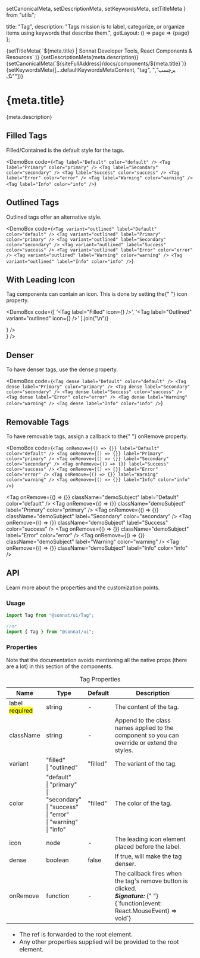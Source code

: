   setCanonicalMeta,
  setDescriptionMeta,
  setKeywordsMeta,
  setTitleMeta
} from "utils";

  title: "Tag",
  description:
    "Tags mission is to label, categorize, or organize items using keywords that describe them.",
  getLayout: () => page => <WithSidebar>{page}</WithSidebar>
};

<Head>
  {setTitleMeta(
    `${meta.title} | Sonnat Developer Tools, React Components & Resources`
  )}
  {setDescriptionMeta(meta.description)}
  {setCanonicalMeta(`${siteFullAddress}/docs/components/${meta.title}`)}
  {setKeywordsMeta([...defaultKeywordsMetaContent, "tag", "برچسب", "تگ"])}
</Head>

<h1>
  <span>{meta.title}</span>
  <AnchorButton anchorId="overview" />
  <PageEditButton href={`pages/docs/components/${meta.title}.mdx`} />
</h1>

<p>{meta.description}</p>

<h2>
  <span>Filled Tags</span>
  <AnchorButton anchorId="filled-tags" />
</h2>

<p>Filled/Contained is the default style for the tags.</p>

<DemoBox
  code={`<Tag label="Default" color="default" />
<Tag label="Primary" color="primary" />
<Tag label="Secondary" color="secondary" />
<Tag label="Success" color="success" />
<Tag label="Error" color="error" />
<Tag label="Warning" color="warning" />
<Tag label="Info" color="info" />`}
>
  <Tag className="demoSubject" label="Default" color="default" />
  <Tag className="demoSubject" label="Primary" color="primary" />
  <Tag className="demoSubject" label="Secondary" color="secondary" />
  <Tag className="demoSubject" label="Success" color="success" />
  <Tag className="demoSubject" label="Error" color="error" />
  <Tag className="demoSubject" label="Warning" color="warning" />
  <Tag className="demoSubject" label="Info" color="info" />
</DemoBox>

<h2>
  <span>Outlined Tags</span>
  <AnchorButton anchorId="outlined-tags" />
</h2>

<p>Outlined tags offer an alternative style.</p>

<DemoBox
  code={`<Tag variant="outlined" label="Default" color="default" />
<Tag variant="outlined" label="Primary" color="primary" />
<Tag variant="outlined" label="Secondary" color="secondary" />
<Tag variant="outlined" label="Success" color="success" />
<Tag variant="outlined" label="Error" color="error" />
<Tag variant="outlined" label="Warning" color="warning" />
<Tag variant="outlined" label="Info" color="info" />`}
>
  <Tag
    variant="outlined"
    className="demoSubject"
    label="Default"
    color="default"
  />
  <Tag
    variant="outlined"
    className="demoSubject"
    label="Primary"
    color="primary"
  />
  <Tag
    variant="outlined"
    className="demoSubject"
    label="Secondary"
    color="secondary"
  />
  <Tag
    variant="outlined"
    className="demoSubject"
    label="Success"
    color="success"
  />
  <Tag variant="outlined" className="demoSubject" label="Error" color="error" />
  <Tag
    variant="outlined"
    className="demoSubject"
    label="Warning"
    color="warning"
  />
  <Tag variant="outlined" className="demoSubject" label="Info" color="info" />
</DemoBox>

<h2>
  <span>With Leading Icon</span>
  <AnchorButton anchorId="with-leading-icon" />
</h2>

<p>
  Tag components can contain an icon. This is done by setting the{" "}
  <inlineCode>icon</inlineCode> property.
</p>

<DemoBox
  code={[
    '<Tag label="Filled" icon={<Heart />} />',
    '<Tag label="Outlined" variant="outlined" icon={<Heart />} />'
  ].join("\n")}
>
  <div className="demoSubject">
    <Tag label="Filled" icon={<Heart />} />
  </div>
  <div className="demoSubject">
    <Tag label="Outlined" variant="outlined" icon={<Heart />} />
  </div>
</DemoBox>

<h2>
  <span>Denser</span>
  <AnchorButton anchorId="denser" />
</h2>

<p>
  To have denser tags, use the <inlineCode>dense</inlineCode> property.
</p>

<DemoBox
  code={`<Tag dense label="Default" color="default" />
<Tag dense label="Primary" color="primary" />
<Tag dense label="Secondary" color="secondary" />
<Tag dense label="Success" color="success" />
<Tag dense label="Error" color="error" />
<Tag dense label="Warning" color="warning" />
<Tag dense label="Info" color="info" />`}
>
  <Tag dense className="demoSubject" label="Default" color="default" />
  <Tag dense className="demoSubject" label="Primary" color="primary" />
  <Tag dense className="demoSubject" label="Secondary" color="secondary" />
  <Tag dense className="demoSubject" label="Success" color="success" />
  <Tag dense className="demoSubject" label="Error" color="error" />
  <Tag dense className="demoSubject" label="Warning" color="warning" />
  <Tag dense className="demoSubject" label="Info" color="info" />
</DemoBox>

<h2>
  <span>Removable Tags</span>
  <AnchorButton anchorId="removable-tags" />
</h2>

<p>
  To have removable tags, assign a callback to the{" "}
  <inlineCode>onRemove</inlineCode> property.
</p>

<DemoBox
  code={`<Tag onRemove={() => {}} label="Default" color="default" />
<Tag onRemove={() => {}} label="Primary" color="primary" />
<Tag onRemove={() => {}} label="Secondary" color="secondary" />
<Tag onRemove={() => {}} label="Success" color="success" />
<Tag onRemove={() => {}} label="Error" color="error" />
<Tag onRemove={() => {}} label="Warning" color="warning" />
<Tag onRemove={() => {}} label="Info" color="info" />`}
>
  <Tag
    onRemove={() => {}}
    className="demoSubject"
    label="Default"
    color="default"
  />
  <Tag
    onRemove={() => {}}
    className="demoSubject"
    label="Primary"
    color="primary"
  />
  <Tag
    onRemove={() => {}}
    className="demoSubject"
    label="Secondary"
    color="secondary"
  />
  <Tag
    onRemove={() => {}}
    className="demoSubject"
    label="Success"
    color="success"
  />
  <Tag
    onRemove={() => {}}
    className="demoSubject"
    label="Error"
    color="error"
  />
  <Tag
    onRemove={() => {}}
    className="demoSubject"
    label="Warning"
    color="warning"
  />
  <Tag onRemove={() => {}} className="demoSubject" label="Info" color="info" />
</DemoBox>

<h2>
  <span>API</span>
  <AnchorButton anchorId="api" />
</h2>

<p>Learn more about the properties and the customization points.</p>

<h3>
  <span>Usage</span>
  <AnchorButton anchorId="usage" />
</h3>

```typescript
import Tag from "@sonnat/ui/Tag";

//or
import { Tag } from "@sonnat/ui";
```

<h3>
  <span>Properties</span>
  <AnchorButton anchorId="properties" />
</h3>

<p>
  Note that the documentation avoids mentioning all the native props (there are
  a lot) in this section of the components.
</p>

<table cols={4}>
  <caption>Tag Properties</caption>
  <thead>
    <tr>
      <th>Name</th>
      <th>Type</th>
      <th>Default</th>
      <th>Description</th>
    </tr>
  </thead>
  <tbody>
    <tr>
      <td>
        label
        <br />
        <mark>required</mark>
      </td>
      <td>string</td>
      <td>-</td>
      <td>The content of the tag.</td>
    </tr>
    <tr>
      <td>className</td>
      <td>string</td>
      <td>-</td>
      <td>
        Append to the class names applied to the component so you can override
        or extend the styles.
      </td>
    </tr>
    <tr>
      <td>variant</td>
      <td>
        "filled"
        <br />| "outlined"
      </td>
      <td>"filled"</td>
      <td>The variant of the tag.</td>
    </tr>
    <tr>
      <td>color</td>
      <td>
        "default"
        <br />| "primary"
        <br />| "secondary"
        <br />| "success"
        <br />| "error"
        <br />| "warning"
        <br />| "info"
      </td>
      <td>"filled"</td>
      <td>The color of the tag.</td>
    </tr>
    <tr>
      <td>icon</td>
      <td>node</td>
      <td>-</td>
      <td>The leading icon element placed before the label.</td>
    </tr>
    <tr>
      <td>dense</td>
      <td>boolean</td>
      <td>false</td>
      <td>
        If <inlineCode>true</inlineCode>, will make the tag denser.
      </td>
    </tr>
    <tr>
      <td>onRemove</td>
      <td>function</td>
      <td>-</td>
      <td>
        The callback fires when the tag's remove button is clicked.
        <br />
        <em>
          <strong>Signature:</strong>
        </em>{" "}
        <inlineCode>
          {`function(event: React.MouseEvent<HTMLDivElement, MouseEvent>) => void`}
        </inlineCode>
      </td>
    </tr>
  </tbody>
  <tfoot>
    <tr>
      <td colSpan="4">
        <ul>
          <li>
            The <inlineCode>ref</inlineCode> is forwarded to the root element.
          </li>
          <li>
            Any other properties supplied will be provided to the root element.
          </li>
        </ul>
      </td>
    </tr>
  </tfoot>
</table>
